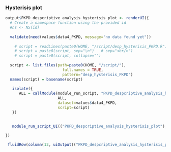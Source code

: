 
### Hysterisis plot <a name="run_sim"></a>



```r
 
output$PKPD_despcriptive_analysis_hysterisis_plot <- renderUI({ 
  # Create a namespace function using the provided id
  #ns <- NS(id)
  
  validate(need(values$data4_PKPD, message="no data found yet"))
  
    # script = readLines(paste0(HOME, "/script/desp_hysterisis_PKPD.R"))
    # script = paste0(script, sep="\n")   # sep="<br/>")
    # script = paste0(script, collapse="")
  
  script <- list.files(path=paste0(HOME, "/script/"), 
                         full.names = TRUE,
                         pattern="desp_hysterisis_PKPD")
  names(script) = basename(script)
    
   isolate({ 
      ALL = callModule(module_run_script, "PKPD_despcriptive_analysis_hysterisis_plot", 
                       ALL, 
                       dataset=values$data4_PKPD, 
                       script=script)
   }) 
  

   module_run_script_UI(("PKPD_despcriptive_analysis_hysterisis_plot"), label = NULL) 
     
})

 fluidRow(column(12, uiOutput(("PKPD_despcriptive_analysis_hysterisis_plot"))))

```
 